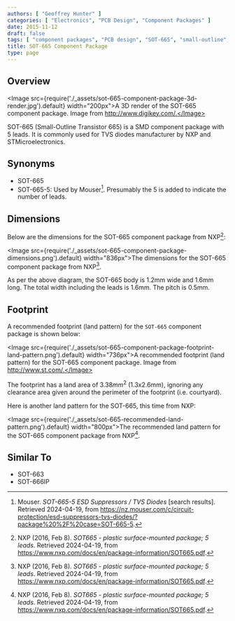 ```yaml
---
authors: [ "Geoffrey Hunter" ]
categories: [ "Electronics", "PCB Design", "Component Packages" ]
date: 2015-11-12
draft: false
tags: [ "component packages", "PCB design", "SOT-665", "small-outline", "transistor" ]
title: SOT-665 Component Package
type: page
---
```


## Overview

<Image src={require('./_assets/sot-665-component-package-3d-render.jpg').default} width="200px">A 3D render of the SOT-665 component package. Image from http://www.digikey.com/.</Image>

SOT-665 (Small-Outline Transistor 665) is a SMD component package with 5 leads. It is commonly used for TVS diodes manufacturer by NXP and STMicroelectronics.

## Synonyms

* SOT-665
* SOT-665-5: Used by Mouser[^mouser-tvs-diode-search]. Presumably the 5 is added to indicate the number of leads.

## Dimensions

Below are the dimensions for the SOT-665 component package from NXP[^nxp-sot-665]:

<Image src={require('./_assets/sot-665-component-package-dimensions.png').default} width="836px">The dimensions for the SOT-665 component package from NXP[^nxp-sot-665].</Image>

As per the above diagram, the SOT-665 body is 1.2mm wide and 1.6mm long. The total width including the leads is 1.6mm. The pitch is 0.5mm.

## Footprint

A recommended footprint (land pattern) for the `SOT-665` component package is shown below:

<Image src={require('./_assets/sot-665-component-package-footprint-land-pattern.png').default} width="736px">A recommended footprint (land pattern) for the SOT-665 component package. Image from http://www.st.com/.</Image>

The footprint has a land area of $3.38mm^2$ (1.3x2.6mm), ignoring any clearance area given around the perimeter of the footprint (i.e. courtyard).

Here is another land pattern for the SOT-665, this time from NXP:

<Image src={require('./_assets/sot-665-recommended-land-pattern.png').default} width="800px">The recommended land pattern for the SOT-665 component package from NXP[^nxp-sot-665].</Image>

## Similar To

* SOT-663
* SOT-666IP

[^nxp-sot-665]: NXP (2016, Feb 8). _SOT665 - plastic surface-mounted package; 5 leads_. Retrieved 2024-04-19, from https://www.nxp.com/docs/en/package-information/SOT665.pdf.
[^mouser-tvs-diode-search]: Mouser. _SOT-665-5 ESD Suppressors / TVS Diodes_ [search results]. Retrieved 2024-04-19, from https://nz.mouser.com/c/circuit-protection/esd-suppressors-tvs-diodes/?package%20%2F%20case=SOT-665-5.
